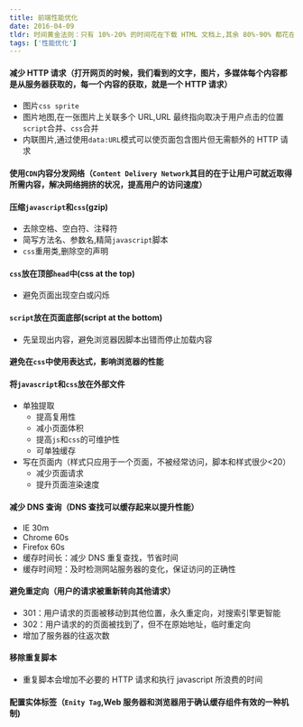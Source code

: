 ```yaml
---
title: 前端性能优化
date: 2016-04-09
tldr: 时间黄金法则：只有 10%-20% 的时间花在下载 HTML 文档上,其余 80%-90% 都花在下载页面组件上，以下规则大部分都是摘自“雅虎军规”。
tags: ['性能优化']
---
```


#### 减少 HTTP 请求（打开网页的时候，我们看到的文字，图片，多媒体每个内容都是从服务器获取的，每一个内容的获取，就是一个 HTTP 请求）

- 图片`css sprite`
- 图片地图,在一张图片上关联多个 URL,URL 最终指向取决于用户点击的位置
  `script`合并、`css`合并
- 内联图片,通过使用`data:URL`模式可以使页面包含图片但无需额外的 HTTP 请求

#### 使用`CDN`内容分发网络（`Content Delivery Network`其目的在于让用户可就近取得所需内容，解决网络拥挤的状况，提高用户的访问速度）

#### 压缩`javascript`和`css`(gzip)

- 去除空格、空白符、注释符
- 简写方法名、参数名,精简`javascript`脚本
- `css`重用类,删除空的声明

#### `css`放在顶部`head`中(css at the top)

- 避免页面出现空白或闪烁

#### `script`放在页面底部(script at the bottom)

- 先呈现出内容，避免浏览器因脚本出错而停止加载内容

#### 避免在`css`中使用表达式，影响浏览器的性能

#### 将`javascript`和`css`放在外部文件

- 单独提取
  - 提高复用性
  - 减小页面体积
  - 提高`js`和`css`的可维护性
  - 可单独缓存
- 写在页面内（样式只应用于一个页面，不被经常访问，脚本和样式很少<20）
  - 减少页面请求
  - 提升页面渲染速度

#### 减少 DNS 查询（DNS 查找可以缓存起来以提升性能）

- IE 30m
- Chrome 60s
- Firefox 60s
- 缓存时间长：减少 DNS 重复查找，节省时间
- 缓存时间短：及时检测网站服务器的变化，保证访问的正确性

#### 避免重定向（用户的请求被重新转向其他请求）

- 301：用户请求的页面被移动到其他位置，永久重定向，对搜索引擎更智能
- 302：用户请求的的页面被找到了，但不在原始地址，临时重定向
- 增加了服务器的往返次数

#### 移除重复脚本

- 重复脚本会增加不必要的 HTTP 请求和执行 javascript 所浪费的时间

#### 配置实体标签（`Enity Tag`,Web 服务器和浏览器用于确认缓存组件有效的一种机制)
